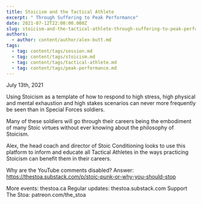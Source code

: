 ```yaml
---
title: Stoicism and the Tactical Athlete
excerpt: " Through Suffering to Peak Performance"
date: 2021-07-12T22:00:00.000Z
slug: stoicism-and-the-tactical-athlete-through-suffering-to-peak-performance
authors:
  - author: content/author/alex-butt.md
tags:
  - tag: content/tags/session.md
  - tag: content/tags/stoicism.md
  - tag: content/tags/tactical-athlete.md
  - tag: content/tags/peak-performance.md
---
```


July 13th, 2021

Using Stoicism as a template of how to respond to high stress, high physical and mental exhaustion and high stakes scenarios can never more frequently be seen than in Special Forces soldiers.

Many of these soldiers will go through their careers being the embodiment of many Stoic virtues without ever knowing about the philosophy of Stoicism.

Alex, the head coach and director of Stoic Conditioning looks to use this platform to inform and educate all Tactical Athletes in the ways practicing Stoicism can benefit them in their careers.

Why are the YouTube comments disabled? Answer: https://thestoa.substack.com/p/stoic-punk-or-why-you-should-stop

More events: thestoa.ca
Regular updates: thestoa.substack.com
Support The Stoa: patreon.com/the_stoa
